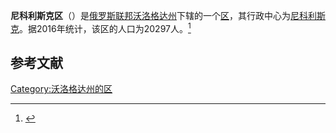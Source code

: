 {{Infobox Settlement
| official_name = 尼科利斯克区
| native_name = Никольский район
| image_flag =  Flag of Nikolsk rayon (Vologda oblast).png 
| image_shield =  Coat of Arms of Nikolsk (Vologda oblast).png 
| image_map =  Location of Nikolsky District (Vologda Oblast).svg 
| settlement_type = [[区_(苏联)|区]]
| subdivision_type = [[国家|国家]]
| subdivision_type1 = [[州_(俄罗斯)|州]]
| subdivision_name = {{RUS}}
| subdivision_name1 = [[沃洛格达州|沃洛格达州]]
| seat_type = 行政中心
| seat = [[尼科利斯克_(沃洛格达州)|尼科利斯克]]
| population_as_of=2016
| population_footnotes = <ref name=stat />
| population_total = 20297
| timezone = [[莫斯科时间|MSK]]
| utc_offset = +3
}}
'''尼科利斯克区'''（{{lang-ru|Никольский район}}）是[[俄罗斯联邦|俄罗斯联邦]][[沃洛格达州|沃洛格达州]]下辖的一个[[区_(苏联)|区]]，其行政中心为[[尼科利斯克_(沃洛格达州)|尼科利斯克]]。据2016年统计，该区的人口为20297人。<ref name=stat>{{cite web | url = http://www.gks.ru/free_doc/doc_2016/bul_dr/mun_obr2016.rar | title = Численность населения Российской Федерации по муниципальным образованиям на 1 января 2016 года | language = ru | accessdate = 2016-12-21 | archive-date = 2019-05-13 | archive-url = https://web.archive.org/web/20190513150350/http://www.gks.ru/free_doc/doc_2016/bul_dr/mun_obr2016.rar | dead-url = no }}</ref>

== 参考文献 ==
{{reflist}}

{{Russia-stub}}

[[Category:沃洛格达州的区|Category:沃洛格达州的区]]